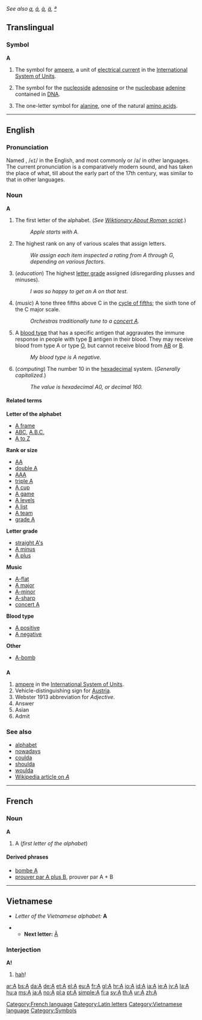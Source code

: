 ''See also [[a]], [[á]], [[à]], [[ä]], [[ª]]''
{{Wikisource1911Enc|A}}
==Translingual==
===Symbol===
'''A'''

# {{physics}} The symbol for [[ampere]], a unit of [[electrical current]] in the [[International System of Units]].
# {{biochemistry}} The symbol for the [[nucleoside]] [[adenosine]] or the [[nucleobase]] [[adenine]] contained in [[DNA]].
# {{biochemistry}} The one-letter symbol for [[alanine]], one of the natural [[amino acid]]s.
----

==English==

===Pronunciation===
Named {{IPAchar|/eɪ/}}, /<tt>eI</tt>/ in the English, and most commonly {{IPAchar|/ɑː/, /A:/}} or /a/ in other languages. The current pronunciation is a comparatively modern sound, and has taken the place of what, till about the early part of the 17th century, was similar to that in other languages.

===Noun===
'''A'''

# The first letter of the alphabet. (''See [[Wiktionary:About Roman script]].'')
#: ''Apple starts with A.''
# The highest rank on any of various scales that assign letters.
#: ''We assign each item inspected a rating from A through G, depending on various factors.''
# (''education'') The highest [[letter grade]] assigned (disregarding plusses and minuses).
#: ''I was so happy to get an A on that test.''
# (''music'') A tone three fifths above C in the [[cycle of fifths]]; the sixth tone of the C major scale.
#: ''Orchestras traditionally tune to a [[concert A]].''
# A [[blood type]] that has a specific antigen that aggravates the immune response in people with type [[B]] antigen in their blood. They may receive blood from type A or type [[O]], but cannot receive blood from [[AB]] or [[B]].
#: ''My blood type is A negative.''
# (''computing'') The number 10 in the [[hexadecimal]] system. (''Generally capitalized.'')
#: ''The value is hexadecimal A0, or decimal 160.''

====Related terms====

'''Letter of the alphabet'''
*[[A frame]]
*[[ABC]], [[A.B.C.]] <!-- also in the plural -->
*[[A to Z]]

'''Rank or size'''
*[[AA]]
*[[double A]]
*[[AAA]]
*[[triple A]]
*[[A cup]]
*[[A game]]
*[[A levels]]
*[[A list]]
*[[A team]]
*[[grade A]]

'''Letter grade'''
*[[straight A's]]
*[[A minus]]
*[[A plus]]

'''Music'''
*[[A-flat]]
*[[A major]]
*[[A-minor]]
*[[A-sharp]]
*[[concert A]]

'''Blood type'''
*[[A positive]]
*[[A negative]]

'''Other'''
*[[A-bomb]]

==={{abbreviation}}===
'''A'''

# [[ampere]] in the [[International System of Units]].
# Vehicle-distinguishing sign for [[Austria]].
# Webster 1913 abbreviation for ''Adjective''.
# Answer
# Asian
# Admit

===See also===
*[[alphabet]]
*[[nowadays]]
*[[coulda]]
*[[shoulda]]
*[[woulda]]
*[[w:A|Wikipedia article on ''A'']]

----

==French==
===Noun===
'''A'''

#A (''first letter of the alphabet'')

====Derived phrases====
*[[bombe A]]
*[[prouver par A plus B]], prouver par A + B

----

==Vietnamese==
*''Letter of the Vietnamese alphabet:'' '''A'''

**'''Next letter:''' [[Ă]]

===Interjection===
'''A!'''

#[[hah]]!

[[Category:French language]]
[[Category:Latin letters]]
[[Category:Vietnamese language]]
[[Category:Symbols]]

[[ar:A]]
[[bs:A]]
[[da:A]]
[[de:A]]
[[et:A]]
[[el:A]]
[[eu:A]]
[[fr:A]]
[[gl:A]]
[[hr:A]]
[[io:A]]
[[id:A]]
[[ia:A]]
[[ie:A]]
[[jv:A]]
[[la:A]]
[[hu:a]]
[[ms:A]]
[[ja:A]]
[[no:A]]
[[pl:a]]
[[pt:A]]
[[simple:A]]
[[fi:a]]
[[sv:A]]
[[th:A]]
[[ur:A]]
[[zh:A]]